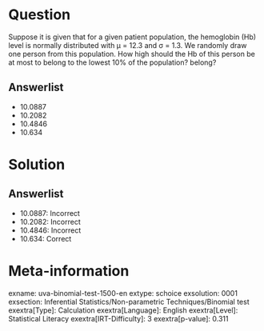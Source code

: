 Question
========

Suppose it is given that for a given patient population, the hemoglobin (Hb) level is normally distributed with μ = 12.3 and σ = 1.3. We randomly draw one person from this population. How high should the Hb of this person be at most to belong to the lowest 10% of the population? belong?

Answerlist
----------

* 10.0887
* 10.2082
* 10.4846
* 10.634

Solution
========

Answerlist
----------

* 10.0887: Incorrect
* 10.2082: Incorrect
* 10.4846: Incorrect
* 10.634: Correct

Meta-information
================
exname: uva-binomial-test-1500-en
extype: schoice
exsolution: 0001
exsection: Inferential Statistics/Non-parametric Techniques/Binomial test
exextra[Type]: Calculation
exextra[Language]: English
exextra[Level]: Statistical Literacy
exextra[IRT-Difficulty]: 3
exextra[p-value]: 0.311
